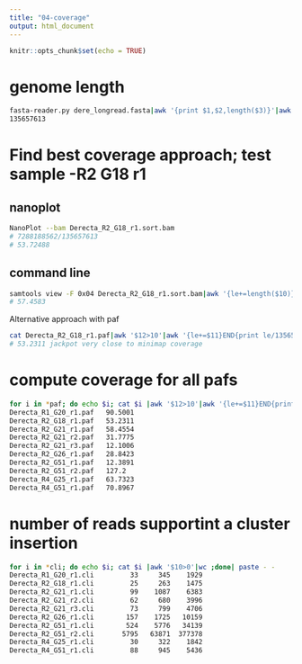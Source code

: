 ```yaml
---
title: "04-coverage"
output: html_document
---
```


```r
knitr::opts_chunk$set(echo = TRUE)
```

# genome length



```bash
fasta-reader.py dere_longread.fasta|awk '{print $1,$2,length($3)}'|awk '{l+=$3}END{print l}'
135657613
```


# Find best coverage approach; test sample -R2 G18 r1 
## nanoplot
```bash
NanoPlot --bam Derecta_R2_G18_r1.sort.bam     
# 7288188562/135657613
# 53.72488
```
## command line

```bash
samtools view -F 0x04 Derecta_R2_G18_r1.sort.bam|awk '{le+=length($10)}END{print le/135657613}'
# 57.4583
```
Alternative approach with paf
```bash
cat Derecta_R2_G18_r1.paf|awk '$12>10'|awk '{le+=$11}END{print le/135657613}'
# 53.2311 jackpot very close to minimap coverage
```

# compute coverage for all pafs
```bash
for i in *paf; do echo $i; cat $i |awk '$12>10'|awk '{le+=$11}END{print le/135657613}'; done | paste - -
Derecta_R1_G20_r1.paf	90.5001
Derecta_R2_G18_r1.paf	53.2311
Derecta_R2_G21_r1.paf	58.4554
Derecta_R2_G21_r2.paf	31.7775
Derecta_R2_G21_r3.paf	12.1006
Derecta_R2_G26_r1.paf	28.8423
Derecta_R2_G51_r1.paf	12.3891
Derecta_R2_G51_r2.paf	127.2
Derecta_R4_G25_r1.paf	63.7323
Derecta_R4_G51_r1.paf	70.8967
```

# number of reads supportint a cluster insertion
```bash
for i in *cli; do echo $i; cat $i |awk '$10>0'|wc ;done| paste - -
Derecta_R1_G20_r1.cli	      33     345    1929
Derecta_R2_G18_r1.cli	      25     263    1475
Derecta_R2_G21_r1.cli	      99    1087    6383
Derecta_R2_G21_r2.cli	      62     680    3996
Derecta_R2_G21_r3.cli	      73     799    4706
Derecta_R2_G26_r1.cli	     157    1725   10159
Derecta_R2_G51_r1.cli	     524    5776   34139
Derecta_R2_G51_r2.cli	    5795   63871  377378
Derecta_R4_G25_r1.cli	      30     322    1842
Derecta_R4_G51_r1.cli	      88     945    5436
```
